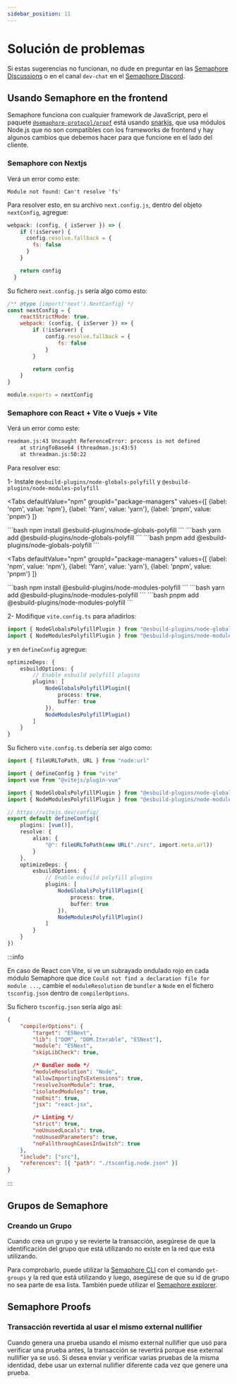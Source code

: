 ```yaml
---
sidebar_position: 11
---
```



# Solución de problemas

Si estas sugerencias no funcionan, no dude en preguntar en las [Semaphore Discussions](https://github.com/semaphore-protocol/semaphore/discussions) o en el canal `dev-chat` en el [Semaphore Discord](https://semaphore.pse.dev/discord).

## Usando Semaphore en the frontend

Semaphore funciona con cualquier framework de JavaScript, pero el paquete [`@semaphore-protocol/proof`](https://github.com/semaphore-protocol/semaphore/tree/main/packages/proof) está usando [snarkjs](https://github.com/iden3/snarkjs), que usa módulos Node.js que no son compatibles con los frameworks de frontend y hay algunos cambios que debemos hacer para que funcione en el lado del cliente.

### Semaphore con Nextjs

Verá un error como este:

```
Module not found: Can't resolve 'fs'
```

Para resolver esto, en su archivo `next.config.js`, dentro del objeto `nextConfig`, agregue:

```javascript
webpack: (config, { isServer }) => {
    if (!isServer) {
      config.resolve.fallback = {
        fs: false
      }
    }

    return config
  }
```

Su fichero `next.config.js` sería algo como esto:

```javascript
/** @type {import('next').NextConfig} */
const nextConfig = {
    reactStrictMode: true,
    webpack: (config, { isServer }) => {
        if (!isServer) {
            config.resolve.fallback = {
                fs: false
            }
        }

        return config
    }
}

module.exports = nextConfig
```

### Semaphore con React + Vite o Vuejs + Vite

Verá un error como este:

```bash
readman.js:43 Uncaught ReferenceError: process is not defined
    at stringToBase64 (threadman.js:43:5)
    at threadman.js:50:22
```

Para resolver eso:

1- Instale `@esbuild-plugins/node-globals-polyfill` y `@esbuild-plugins/node-modules-polyfill`

<Tabs
  defaultValue="npm"
  groupId="package-managers"
  values={[
{label: 'npm', value: 'npm'},
{label: 'Yarn', value: 'yarn'},
{label: 'pnpm', value: 'pnpm'}
]}
>
  <TabItem value="npm">
    ```bash
    npm install @esbuild-plugins/node-globals-polyfill
    ```
  </TabItem>

  <TabItem value="yarn">
    ```bash
    yarn add @esbuild-plugins/node-globals-polyfill
    ```
  </TabItem>

  <TabItem value="pnpm">
    ```bash
    pnpm add @esbuild-plugins/node-globals-polyfill
    ```
  </TabItem>
</Tabs>

<Tabs
  defaultValue="npm"
  groupId="package-managers"
  values={[
{label: 'npm', value: 'npm'},
{label: 'Yarn', value: 'yarn'},
{label: 'pnpm', value: 'pnpm'}
]}
>
  <TabItem value="npm">
    ```bash
    npm install @esbuild-plugins/node-modules-polyfill
    ```
  </TabItem>

  <TabItem value="yarn">
    ```bash
    yarn add @esbuild-plugins/node-modules-polyfill
    ```
  </TabItem>

  <TabItem value="pnpm">
    ```bash
    pnpm add @esbuild-plugins/node-modules-polyfill
    ```
  </TabItem>
</Tabs>

2- Modifique `vite.config.ts` para añadirlos:

```typescript
import { NodeGlobalsPolyfillPlugin } from "@esbuild-plugins/node-globals-polyfill"
import { NodeModulesPolyfillPlugin } from "@esbuild-plugins/node-modules-polyfill"
```

y en `defineConfig` agregue:

```typescript
optimizeDeps: {
    esbuildOptions: {
        // Enable esbuild polyfill plugins
        plugins: [
            NodeGlobalsPolyfillPlugin({
                process: true,
                buffer: true
            }),
            NodeModulesPolyfillPlugin()
        ]
    }
}
```

Su fichero `vite.config.ts` debería ser algo como:

```typescript
import { fileURLToPath, URL } from "node:url"

import { defineConfig } from "vite"
import vue from "@vitejs/plugin-vue"

import { NodeGlobalsPolyfillPlugin } from "@esbuild-plugins/node-globals-polyfill"
import { NodeModulesPolyfillPlugin } from "@esbuild-plugins/node-modules-polyfill"

// https://vitejs.dev/config/
export default defineConfig({
    plugins: [vue()],
    resolve: {
        alias: {
            "@": fileURLToPath(new URL("./src", import.meta.url))
        }
    },
    optimizeDeps: {
        esbuildOptions: {
            // Enable esbuild polyfill plugins
            plugins: [
                NodeGlobalsPolyfillPlugin({
                    process: true,
                    buffer: true
                }),
                NodeModulesPolyfillPlugin()
            ]
        }
    }
})
```

:::info

En caso de React con Vite, si ve un subrayado ondulado rojo en cada módulo Semaphore que dice `Could not find a declaration file for module ...`, cambie el `moduleResolution` de `bundler` a `Node` en el fichero `tsconfig.json` dentro de `compilerOptions`.

Su fichero `tsconfig.json` sería algo así:

```json
{
    "compilerOptions": {
        "target": "ESNext",
        "lib": ["DOM", "DOM.Iterable", "ESNext"],
        "module": "ESNext",
        "skipLibCheck": true,

        /* Bundler mode */
        "moduleResolution": "Node",
        "allowImportingTsExtensions": true,
        "resolveJsonModule": true,
        "isolatedModules": true,
        "noEmit": true,
        "jsx": "react-jsx",

        /* Linting */
        "strict": true,
        "noUnusedLocals": true,
        "noUnusedParameters": true,
        "noFallthroughCasesInSwitch": true
    },
    "include": ["src"],
    "references": [{ "path": "./tsconfig.node.json" }]
}
```

:::

## Grupos de Semaphore

### Creando un Grupo

Cuando crea un grupo y se revierte la transacción, asegúrese de que la identificación del grupo que está utilizando no existe en la red que está utilizando.

Para comprobarlo, puede utilizar la [Semaphore CLI](https://github.com/semaphore-protocol/semaphore/tree/main/packages/cli) con el comando `get-groups` y la red que está utilizando y luego, asegúrese de que su id de grupo no sea parte de esa lista. También puede utilizar el [Semaphore explorer](https://explorer.semaphore.pse.dev/).

## Semaphore Proofs

### Transacción revertida al usar el mismo external nullifier

Cuando genera una prueba usando el mismo external nullifier que usó para verificar una prueba antes, la transacción se revertirá porque ese external nullifier ya se usó. Si desea enviar y verificar varias pruebas de la misma identidad, debe usar un external nullifier diferente cada vez que genere una prueba.
